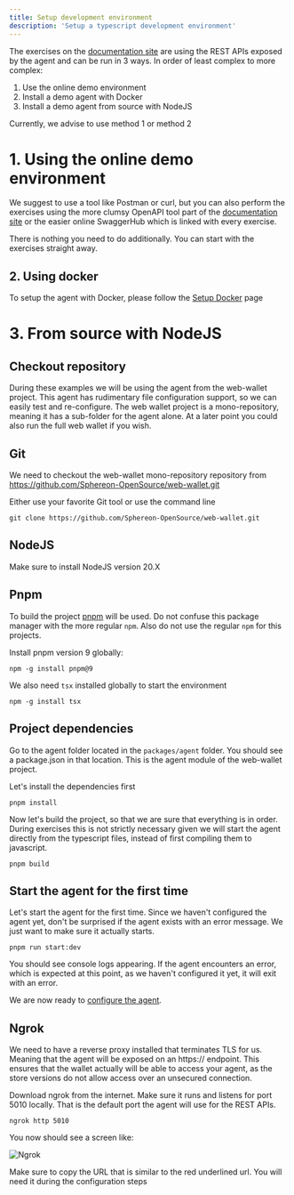 ```yaml
---
title: Setup development environment
description: 'Setup a typescript development environment'
---
```


The exercises on the [documentation site](https://docs.sphereon.com) are using the REST APIs exposed by the agent and can be run in 3 ways. In order
of least complex to more complex:

1. Use the online demo environment
2. Install a demo agent with Docker
3. Install a demo agent from source with NodeJS

Currently, we advise to use method 1 or method 2

# 1. Using the online demo environment

We suggest to use a tool like Postman or curl, but you can also perform the exercises using the more clumsy OpenAPI tool part of
the [documentation site](https://docs.sphereon.com) or the easier online SwaggerHub which is linked with every exercise.

There is nothing you need to do additionally. You can start with the exercises straight away.

## 2. Using docker

To setup the agent with Docker, please follow the [Setup Docker](/exercises/agent/setup-docker) page

# 3. From source with NodeJS

## Checkout repository

During these examples we will be using the agent from the web-wallet project. This agent has rudimentary file configuration support, so we can easily
test and re-configure. The web wallet project is a mono-repository, meaning it has a sub-folder for the agent alone.
At a later point you could also run the full web wallet if you wish.

## Git

We need to checkout the web-wallet mono-repository repository from https://github.com/Sphereon-OpenSource/web-wallet.git

Either use your favorite Git tool or use the command line

```shell
git clone https://github.com/Sphereon-OpenSource/web-wallet.git
```

## NodeJS

Make sure to install NodeJS version 20.X

## Pnpm

To build the project [pnpm](https://www.npmjs.com/package/pnpm) will be used. Do not confuse this package manager with the
more regular `npm`. Also do not use the regular `npm` for this projects.

Install pnpm version 9 globally:

```shell
npm -g install pnpm@9
```

We also need `tsx` installed globally to start the environment

```shell
npm -g install tsx
```

## Project dependencies

Go to the agent folder located in the `packages/agent` folder. You should see a package.json in that location. This is the agent module of the
web-wallet project.

Let's install the dependencies first

```shell
pnpm install
```

Now let's build the project, so that we are sure that everything is in order. During exercises this is not strictly necessary given we will start the
agent directly from the typescript files, instead of first compiling them to javascript.

```shell
pnpm build
```

## Start the agent for the first time

Let's start the agent for the first time. Since we haven't configured the agent yet, don't be surprised if the agent exists with an error message. We
just want to make sure it actually starts.

```shell
pnpm run start:dev
```

You should see console logs appearing. If the agent encounters an error, which is expected at this point, as we haven't configured it yet, it will
exit with an error.

We are now ready to [configure the agent](/exercises/agent/configure).

## Ngrok

We need to have a reverse proxy installed that terminates TLS for us. Meaning that the agent will be exposed on an https:// endpoint. This ensures
that the wallet actually will be able to access your agent, as the store versions do not allow access over an unsecured connection.

Download ngrok from the internet. Make sure it runs and listens for port 5010 locally. That is the default port the agent will use for the REST APIs.

```shell
ngrok http 5010
```

You now should see a screen like:

![Ngrok](ngrok.png)

Make sure to copy the URL that is similar to the red underlined url. You will need it during the configuration steps

